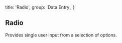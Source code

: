 
  title: 'Radio',
  group: 'Data Entry',
}

## Radio

Provides single user input from a selection of options.

